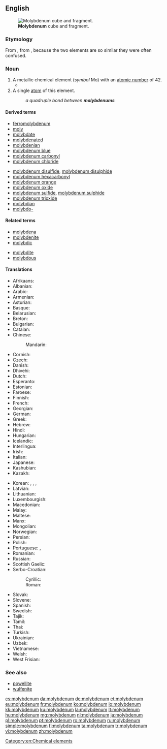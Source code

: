==English==
{{wikipedia}}
{{elements|Mo|niobium|Nb|technetium|Tc}}
[[File:Molybdenum_crystaline_fragment_and_1cm3_cube.jpg|thumb|'''Molybdenum''' cube and fragment.]]

===Etymology===
From {{etyl|NL.|en}} {{term|molybdenum|lang=la}}, from {{etyl|grc|en}} {{term|μόλυβδος||lead|lang=grc}}, because the two elements are so similar they were often confused.

===Noun===
{{en-noun|~|s|molybdena}}

# A metallic chemical element (''symbol'' Mo) with an [[atomic number]] of 42.
#*{{quote-book|year=1928|author=Lawrence R. Bourne
|title=Well Tackled!
|chapter=4|url=http://openlibrary.org/works/OL5387037W
|passage=Technical terms like ferrite, perlite, graphite, and hardenite were bandied to and fro, and when Paget glibly brought out such a rare exotic as ferro-'''molybdenum''', Benson forgot that he was a master ship-builder,&nbsp;[…]}}
# A single [[atom]] of this element.
#: ''a quadruple bond between '''molybdenums'''''

====Derived terms====
{{der-top}}
* [[ferromolybdenum]]
* [[moly]]
* [[molybdate]]
* [[molybdenated]]
* [[molybdenian]]
* [[molybdenum blue]]
* [[molybdenum carbonyl]]
* [[molybdenum chloride]]
{{der-mid}}
* [[molybdenum disulfide]], [[molybdenum disulphide]]
* [[molybdenum hexacarbonyl]]
* [[molybdenum orange]]
* [[molybdenum oxide]]
* [[molybdenum sulfide]], [[molybdenum sulphide]]
* [[molybdenum trioxide]]
* [[molybdian]]
* [[molybdo-]]
{{der-bottom}}

====Related terms====
{{rel-top}}
* [[molybdena]]
* [[molybdenite]]
* [[molybdic]]
{{rel-mid}}
* [[molybdite]]
* [[molybdous]]
{{rel-bottom}}

====Translations====
{{trans-top|chemical element}}
* Afrikaans: {{t|af|molibdeen}}
* Albanian: {{t|sq|molibden}}
* Arabic: {{t|ar|موليبدنيوم|m|tr=mulíbdinum|sc=Arab}}
* Armenian: {{t|hy|մոլիբդեն}}
* Asturian: {{t|ast|molibdenu|m}}
* Basque: {{t|eu|molibdenoa}}
* Belarusian: {{t|be|малiбдэн|m|tr=malibdén|sc=Cyrl}}
* Breton: {{t|br|molibden}}
* Bulgarian: {{t|bg|молибден|m|tr=molíbdеn}}
* Catalan: {{t|ca|molibdèn}}
* Chinese:
*: Mandarin: {{t+|cmn|鉬|tr=mù}}
* Cornish: {{t|kw|molybdenum}}
* Czech: {{t+|cs|molybden}}
* Danish: {{t|da|molybdæn}}
* Dhivehi: {{t-needed|dv}}
* Dutch: {{t+|nl|molybdeen|n}}
* Esperanto: {{t+|eo|molibdeno}}
* Estonian: {{t|et|molübdeen}}
* Faroese: {{t|fo|molybden}}
* Finnish: {{t+|fi|molybdeeni}}
* French: {{t+|fr|molybdène|m}}
* Georgian: {{t|ka|მოლიბდენი}}
* German: {{t+|de|Molybdän|n}}
* Greek: {{t+|el|μολυβδένιο|n}}
* Hebrew: {{t+|he|מוליבדן|tr=molibdén|sc=Hebr}}
* Hindi: {{t|hi|संवर्णातु|tr=sanvarnaatu|sc=Deva}}
* Hungarian: {{t+|hu|molibdén}}
* Icelandic: {{t+|is|mólýbden}}
* Interlingua: {{t|ia|molybdenum}}
* Irish: {{t+|ga|molaibdéineam}}
* Italian: {{t+|it|molibdeno|m}}
* Japanese: {{t+|ja|モリブデン|tr=moribuden}}
* Kashubian: {{t|csb|molibdén}}
* Kazakh: {{t+|kk|молибден|tr=molibden|sc=Cyrl}}
{{trans-mid}}
* Korean: {{t+|ko|몰리브덴|sc=Kore}}, {{t|ko|수연|tr=水鉛, suyeon|sc=Kore}}, {{t|ko|휘수연정광|tr=輝水鉛精鑛, hwisuyeonjeonggwang|sc=Kore}}, {{t|ko|몰리브데넘|sc=Hang}}
* Latvian: {{t|lv|molibdens}}
* Lithuanian: {{t+|lt|molibdenas}}
* Luxembourgish: {{t|lb|Molybdän}}
* Macedonian: {{t|mk|молибден|m|tr=molibdén|sc=Cyrl}}
* Malay: {{t|ms|molibdenum}}
* Maltese: {{t|mt|molibdenu}}
* Manx: {{t|gv|molybdenum}}
* Mongolian: {{t|mn|молибден|tr=molibden|sc=Cyrl}}
* Norwegian: {{t|no|molybden}}
* Persian: {{t-needed|fa}}
* Polish: {{t+|pl|molibden|m}}
* Portuguese: {{qualifier|Portugal}} {{t+|pt|molibdénio}}, {{qualifier|Brazil}} {{t+|pt|molibdênio|m}}
* Romanian: {{t+|ro|molibden|n}}
* Russian: {{t+|ru|молибден|m|tr=molibdén}}
* Scottish Gaelic: {{t|gd|molaibdeanam}}
* Serbo-Croatian:
*: Cyrillic: {{t|sh|молибден|m}}
*: Roman: {{t+|sh|molibden}}
* Slovak: {{t|sk|molibdén}}
* Slovene: {{t|sl|molybden}}
* Spanish: {{t+|es|molibdeno|m}}
* Swedish: {{t+|sv|molybden|n}}
* Tajik: {{t|tg|molibden|sc=Cyrl}}
* Tamil: {{t|ta|போன்றீயம்|tr=pondreeyam|sc=Taml}}
* Thai: {{t|th|โมลิบดีนัม|tr=mōlibdīnam|sc=Thai}}
* Turkish: {{t+|tr|molibden}}
* Ukrainian: {{t|uk|молiбден|m|tr=molibdén|sc=Cyrl}}
* Uzbek: {{t|uz|молибден|tr=molibden|sc=Cyrl}}
* Vietnamese: {{t|vi|molypđen,}}
* Welsh: {{t+|cy|molybdenwm}}
* West Frisian: {{t|fy|molybdeen}}
{{trans-bottom}}

===See also===
* [[powellite]]
* [[wulfenite]]

[[Category:en:Chemical elements]]

[[cs:molybdenum]]
[[da:molybdenum]]
[[de:molybdenum]]
[[et:molybdenum]]
[[eu:molybdenum]]
[[fr:molybdenum]]
[[ko:molybdenum]]
[[io:molybdenum]]
[[kk:molybdenum]]
[[ku:molybdenum]]
[[la:molybdenum]]
[[lt:molybdenum]]
[[hu:molybdenum]]
[[mg:molybdenum]]
[[nl:molybdenum]]
[[ja:molybdenum]]
[[pl:molybdenum]]
[[pt:molybdenum]]
[[ro:molybdenum]]
[[ru:molybdenum]]
[[simple:molybdenum]]
[[fi:molybdenum]]
[[ta:molybdenum]]
[[tr:molybdenum]]
[[vi:molybdenum]]
[[zh:molybdenum]]